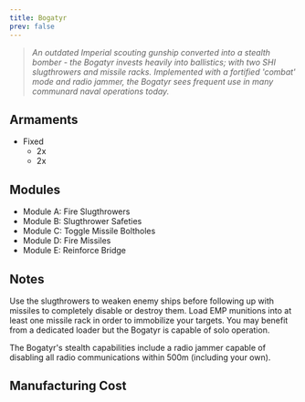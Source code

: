 ```yaml
---
title: Bogatyr
prev: false
---
```



> *An outdated Imperial scouting gunship converted into a stealth bomber - the Bogatyr invests heavily into ballistics; with two SHI slugthrowers and missile racks. Implemented with a fortified 'combat' mode and radio jammer, the Bogatyr sees frequent use in many communard naval operations today.*


## Armaments

* Fixed
  * 2x <ShipWeapon weaponID="SHISlugthrowerTurret" />
  * 2x <ShipWeapon weaponID="ShuttleGunMissileRack" />


## Modules

* Module A: Fire Slugthrowers 
* Module B: Slugthrower Safeties 
* Module C: Toggle Missile Boltholes 
* Module D: Fire Missiles 
* Module E: Reinforce Bridge


## Notes

Use the slugthrowers to weaken enemy ships before following up with missiles to completely disable or destroy them. Load EMP munitions into at least one missile rack in order to immobilize your targets. You may benefit from a dedicated loader but the Bogatyr is capable of solo operation.

The Bogatyr's stealth capabilities include a radio jammer capable of disabling all radio communications within 500m (including your own).


## Manufacturing Cost

<ShipCost shipName={frontmatter.title} />